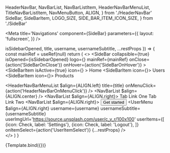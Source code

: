   HeaderNavBar,
  NavBarList,
  NavBarListItem,
  HeaderNavBarMenuList,
  TitleNavBarListItem,
  NavMenuButton,
  ALIGN,
} from './HeaderNavBar'
  SideBar,
  SideBarItem,
  LOGO_SIZE,
  SIDE_BAR_ITEM_ICON_SIZE,
} from './SideBar'

<Meta
  title='Navigations'
  component={SideBar}
  parameters={{
    layout: 'fullscreen',
  }}
/>

  isSidebarOpened,
  title,
  username,
  usernameSubtitle,
  ...restProps
}) => {
  const mainRef = useRef(null)
  return (
    <>
      <SideBar
        collapsible={true}
        isOpened={isSidebarOpened}
        logo={<Upload size={LOGO_SIZE} color='#0142AF' />}
        mainRef={mainRef}
        onClose={action('SideBarOnClose')}
        onHover={action('SideBarOnHover')}
      >
        <SideBarItem
          isActive={true}
          icon={<Upload size={SIDE_BAR_ITEM_ICON_SIZE} />}
        >
          Home
        </SideBarItem>
        <SideBarItem icon={<Upload size={SIDE_BAR_ITEM_ICON_SIZE} />}>
          Users
        </SideBarItem>
        <SideBarItem icon={<Upload size={SIDE_BAR_ITEM_ICON_SIZE} />}>
          Products
        </SideBarItem>
      </SideBar>
      <main ref={mainRef}>
        <HeaderNavBar>
          <HeaderNavBarMenuList
            $align={ALIGN.left}
            title={title}
            onMenuClick={action('HeaderNavBarOnMenuClick')}
          />
          <NavBarList $align={ALIGN.center} />
          <NavBarList $align={ALIGN.right}>
            <NavBarListItem>
              <Link href='#basic-link1'>Tab Link One</Link>
            </NavBarListItem>
            <NavBarListItem>
              <Link href='#basic-link2'>Tab Link Two</Link>
            </NavBarListItem>
          </NavBarList>
          <NavBarList $align={ALIGN.right}>
            <NavBarListItem>
              <Button kind='secondary' size='sm'>
                Get started
              </Button>
            </NavBarListItem>
          </NavBarList>
          <UserMenu
            $align={ALIGN.right}
            username={username}
            usernameSubtitle={usernameSubtitle}
            userImgUrl='https://source.unsplash.com/user/c_v_r/100x100'
            userItems={[
              {icon: Check, label: 'Settings'},
              {icon: Check, label: 'Logout'},
            ]}
            onItemSelect={action('UserItemSelect')}
            {...restProps}
          />
        </HeaderNavBar>
      </main>
    </>
  )
}

<Canvas withToolbar>
  <Story
    name='HeaderNavBar'
    argTypes={{
      title: {
        control: {type: 'text'},
      },
      username: {
        control: {type: 'text'},
      },
      usernameSubtitle: {
        control: {type: 'text'},
      },
      isSidebarOpened: {
        control: {type: 'boolean'},
      },
    }}
    args={{
      title: 'Dashboard',
      username: 'Phylis Yang',
      usernameSubtitle: 'Silicon Links Inc',
      isSidebarOpened: false,
    }}
  >
    {Template.bind({})}
  </Story>
</Canvas>
